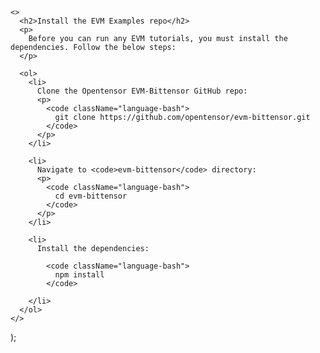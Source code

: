     <>
      <h2>Install the EVM Examples repo</h2>
      <p>
        Before you can run any EVM tutorials, you must install the dependencies. Follow the below steps:
      </p>

      <ol>
        <li>
          Clone the Opentensor EVM-Bittensor GitHub repo:          
          <p>
            <code className="language-bash">              
              git clone https://github.com/opentensor/evm-bittensor.git
            </code>
          </p>
        </li>

        <li>
          Navigate to <code>evm-bittensor</code> directory:
          <p>
            <code className="language-bash">
              cd evm-bittensor
            </code>
          </p>
        </li>

        <li>
          Install the dependencies:
          
            <code className="language-bash">
              npm install
            </code>
          
        </li>
      </ol>
    </>
  
);